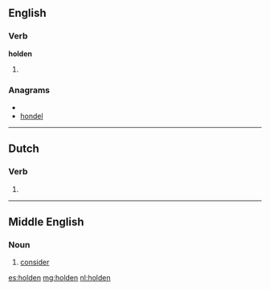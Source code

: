 ==English==

===Verb===
'''holden'''

# {{archaic}} {{past participle of|[[hold]]}}

===Anagrams===
* {{alphagram|dehlno}}
* [[hondel#English|hondel]]

----

==Dutch==

===Verb===
{{infl|nl}}

# {{nl-verb-form|n=pl|t=past|m=ind+subj|hollen}}

----

==Middle English==
{{attention|enm|not a noun}}

===Noun===
{{infl|enm|noun}}

# [[consider]]

[[es:holden]]
[[mg:holden]]
[[nl:holden]]